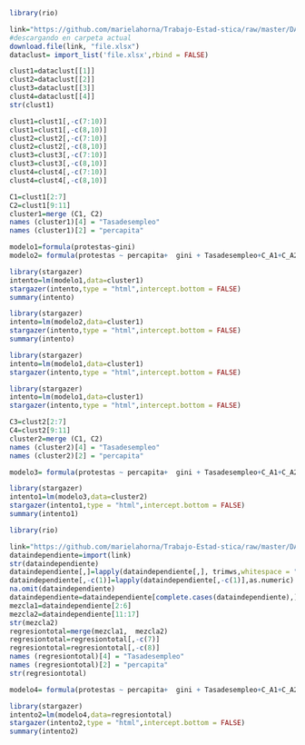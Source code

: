 ```r
library(rio)

link="https://github.com/marielahorna/Trabajo-Estad-stica/raw/master/DATAFRAMES.xlsx"
#descargando en carpeta actual
download.file(link, "file.xlsx")
dataclust= import_list('file.xlsx',rbind = FALSE)

clust1=dataclust[[1]]
clust2=dataclust[[2]]
clust3=dataclust[[3]]
clust4=dataclust[[4]]
str(clust1)

```
```r
clust1=clust1[,-c(7:10)]
clust1=clust1[,-c(8,10)]
clust2=clust2[,-c(7:10)]
clust2=clust2[,-c(8,10)]
clust3=clust3[,-c(7:10)]
clust3=clust3[,-c(8,10)]
clust4=clust4[,-c(7:10)]
clust4=clust4[,-c(8,10)]
```

```r
C1=clust1[2:7]
C2=clust1[9:11]
cluster1=merge (C1, C2)
names (cluster1)[4] = "Tasadesempleo"
names (cluster1)[2] = "percapita"

```

```r
modelo1=formula(protestas~gini)
modelo2= formula(protestas ~ percapita+  gini + Tasadesempleo+C_A1+C_A2+C_A3+C_A4+C_SD51)
```

```r
library(stargazer)
intento=lm(modelo1,data=cluster1)
stargazer(intento,type = "html",intercept.bottom = FALSE)
summary(intento)
```
```r
library(stargazer)
intento=lm(modelo2,data=cluster1)
stargazer(intento,type = "html",intercept.bottom = FALSE)
summary(intento)
```

```r
library(stargazer)
intento=lm(modelo1,data=cluster1)
stargazer(intento,type = "html",intercept.bottom = FALSE)
```

```r
library(stargazer)
intento=lm(modelo1,data=cluster1)
stargazer(intento,type = "html",intercept.bottom = FALSE)
```

```r
C3=clust2[2:7]
C4=clust2[9:11]
cluster2=merge (C1, C2)
names (cluster2)[4] = "Tasadesempleo"
names (cluster2)[2] = "percapita"
```


```r

modelo3= formula(protestas ~ percapita+  gini + Tasadesempleo+C_A1+C_A2+C_A3+C_A4+C_SD51)
```

```r
library(stargazer)
intento1=lm(modelo3,data=cluster2)
stargazer(intento1,type = "html",intercept.bottom = FALSE)
summary(intento1)
```

```r
library(rio)

link="https://github.com/marielahorna/Trabajo-Estad-stica/raw/master/DATA%20TERMINADA.xlsx"
dataindependiente=import(link)
str(dataindependiente)
dataindependiente[,]=lapply(dataindependiente[,], trimws,whitespace = "[\\h\\v]") # no blanks
dataindependiente[,-c(1)]=lapply(dataindependiente[,-c(1)],as.numeric)
na.omit(dataindependiente)
dataindependiente=dataindependiente[complete.cases(dataindependiente),]
mezcla1=dataindependiente[2:6]
mezcla2=dataindependiente[11:17]
str(mezcla2)
regresiontotal=merge(mezcla1,  mezcla2)
regresiontotal=regresiontotal[,-c(7)]
regresiontotal=regresiontotal[,-c(8)]
names (regresiontotal)[4] = "Tasadesempleo"
names (regresiontotal)[2] = "percapita"
str(regresiontotal)
```
```r
modelo4= formula(protestas ~ percapita+  gini + Tasadesempleo+C_A1+C_A2+C_A3+C_A4+C_SD51)
```

```r
library(stargazer)
intento2=lm(modelo4,data=regresiontotal)
stargazer(intento2,type = "html",intercept.bottom = FALSE)
summary(intento2)
```

